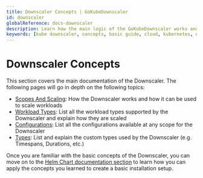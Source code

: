 ```yaml
---
title: Downscaler Concepts | GoKubeDownscaler
id: downscaler
globalReference: docs-downscaler
description: Learn how the main logic of the GoKubeDownscaler works and how to use the tool to scale workloads.
keywords: [kube downscaler, concepts, basic guide, cloud, kubernetes, eks, gke, aks, cost optimization]
---
```



# Downscaler Concepts

This section covers the main documentation of the Downscaler.
The following pages will go in depth on the following topics:

- [Scopes And Scaling](ref:docs-scopes): How the Downscaler works and how it can be used to scale workloads
- [Workload Types](ref:docs-workload-types): List all the workload types supported by the Downscaler
  and explain how they are scaled
- [Configurations](ref:docs-configurations): List all the configurations available at any scope for the Downscaler
- [Types](ref:docs-types): List and explain the custom types used by the Downscaler (e.g. Timespans, Durations, etc.)

Once you are familiar with the basic concepts of the Downscaler, you can move on to the
[Helm Chart documentation section](ref:docs-helm) to learn how you can apply the concepts you learned to create a basic
installation setup.

<DocCardList />
